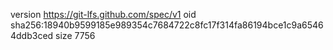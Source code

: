 version https://git-lfs.github.com/spec/v1
oid sha256:18940b9599185e989354c7684722c8fc17f314fa86194bce1c9a65464ddb3ced
size 7756
